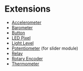 # Extensions

-   [Accelerometer](/clients/makecode/extensions/accelerometer)
-   [Barometer](/clients/makecode/extensions/barometer)
-   [Button](/clients/makecode/extensions/button)
-   [LED Pixel](/clients/makecode/extensions/ledpixel)
-   [Light Level](/clients/makecode/extensions/lightlevel)
-   [Potentiometer](/clients/makecode/extensions/potentiometer) (for slider module)
-   [Relay](/clients/makecode/extensions/relay)
-   [Rotary Encoder](/clients/makecode/extensions/rotaryencoder)
-   [Thermometer](/clients/makecode/extensions/thermometer)

